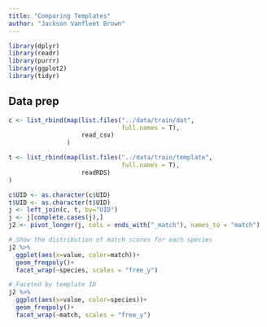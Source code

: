 ```yaml
---
title: "Comparing Templates"
author: "Jackson Vanfleet Brown"
---
```


```r
library(dplyr)
library(readr)
library(purrr)
library(ggplot2)
library(tidyr)
```

## Data prep

```r

c <- list_rbind(map(list.files("../data/train/dat",
                               full.names = T),
                    read_csv)
                )

t <- list_rbind(map(list.files("../data/train/template",
                               full.names = T),
                    readRDS)
)

c$UID <- as.character(c$UID)
t$UID <- as.character(t$UID)
j <- left_join(c, t, by="UID")
j <- j[complete.cases(j),]
j2 <- pivot_longer(j, cols = ends_with("_match"), names_to = "match")
```


```r
# Show the distribution of match scores for each species
j2 %>%
  ggplot(aes(x=value, color=match))+
  geom_freqpoly()+
  facet_wrap(~species, scales = "free_y")

# Faceted by template ID
j2 %>%
  ggplot(aes(x=value, color=species))+
  geom_freqpoly()+
  facet_wrap(~match, scales = "free_y")
```

```r

```



